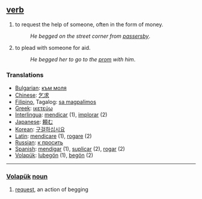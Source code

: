 == [[verb]] ==
#to request the help of someone, often in the form of money.
#:''He begged on the street corner from [[passersby]]''. 
#to plead with someone for aid.
#:''He begged her to go to the [[prom]] with him''.

=== Translations ===
*[[Bulgarian]]: [[към моля]]
*[[Chinese]]: [[乞求]]
*[[Filipino]], Tagalog: [[sa magpalimos]]
*[[Greek]]: [[ικετεύω]]
*[[Interlingua]]: [[mendicar]] (1), [[implorar]] (2)
*[[Japanese]]: [[頼む]]
*[[Korean]]: [[구걸하십시요]]
*[[Latin]]: [[mendicare]] (1), [[rogare]] (2)
*[[Russian]]: [[к просить]]
*[[Spanish]]: [[mendigar]] (1), [[suplicar]] (2), [[rogar]] (2) 
*[[Volapük]]: [[lubegön]] (1), [[begön]] (2)

----

=== [[Volapük]]  [[noun]] === 
# [[request]], an action of begging